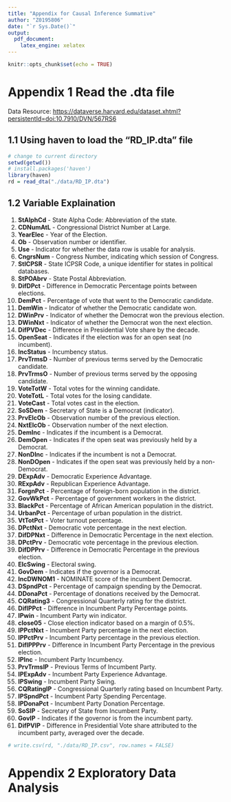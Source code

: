 ```yaml
---
title: "Appendix for Causal Inference Summative"
author: "Z0195806"
date: "`r Sys.Date()`"
output: 
  pdf_document: 
    latex_engine: xelatex
---
```


```r
knitr::opts_chunk$set(echo = TRUE)
```

# Appendix 1 Read the .dta file

Data Resource: <https://dataverse.harvard.edu/dataset.xhtml?persistentId=doi:10.7910/DVN/567RS6>

## 1.1 Using haven to load the "RD_IP.dta" file

```r
# change to current directory
setwd(getwd())
# install.packages('haven')
library(haven)
rd = read_dta("./data/RD_IP.dta")
```

## 1.2 Variable Explaination

1.  **StAlphCd** - State Alpha Code: Abbreviation of the state.
2.  **CDNumAtL** - Congressional District Number at Large.
3.  **YearElec** - Year of the Election.
4.  **Ob** - Observation number or identifier.
5.  **Use** - Indicator for whether the data row is usable for analysis.
6.  **CngrsNum** - Congress Number, indicating which session of Congress.
7.  **StICPSR** - State ICPSR Code, a unique identifier for states in political databases.
8.  **StPOAbrv** - State Postal Abbreviation.
9.  **DifDPct** - Difference in Democratic Percentage points between elections.
10. **DemPct** - Percentage of vote that went to the Democratic candidate.
11. **DemWin** - Indicator of whether the Democratic candidate won.
12. **DWinPrv** - Indicator of whether the Democrat won the previous election.
13. **DWinNxt** - Indicator of whether the Democrat won the next election.
14. **DifPVDec** - Difference in Presidential Vote share by the decade.
15. **OpenSeat** - Indicates if the election was for an open seat (no incumbent).
16. **IncStatus** - Incumbency status.
17. **PrvTrmsD** - Number of previous terms served by the Democratic candidate.
18. **PrvTrmsO** - Number of previous terms served by the opposing candidate.
19. **VoteTotW** - Total votes for the winning candidate.
20. **VoteTotL** - Total votes for the losing candidate.
21. **VoteCast** - Total votes cast in the election.
22. **SoSDem** - Secretary of State is a Democrat (indicator).
23. **PrvElcOb** - Observation number of the previous election.
24. **NxtElcOb** - Observation number of the next election.
25. **DemInc** - Indicates if the incumbent is a Democrat.
26. **DemOpen** - Indicates if the open seat was previously held by a Democrat.
27. **NonDInc** - Indicates if the incumbent is not a Democrat.
28. **NonDOpen** - Indicates if the open seat was previously held by a non-Democrat.
29. **DExpAdv** - Democratic Experience Advantage.
30. **RExpAdv** - Republican Experience Advantage.
31. **ForgnPct** - Percentage of foreign-born population in the district.
32. **GovWkPct** - Percentage of government workers in the district.
33. **BlackPct** - Percentage of African American population in the district.
34. **UrbanPct** - Percentage of urban population in the district.
35. **VtTotPct** - Voter turnout percentage.
36. **DPctNxt** - Democratic vote percentage in the next election.
37. **DifDPNxt** - Difference in Democratic Percentage in the next election.
38. **DPctPrv** - Democratic vote percentage in the previous election.
39. **DifDPPrv** - Difference in Democratic Percentage in the previous election.
40. **ElcSwing** - Electoral swing.
41. **GovDem** - Indicates if the governor is a Democrat.
42. **IncDWNOM1** - NOMINATE score of the incumbent Democrat.
43. **DSpndPct** - Percentage of campaign spending by the Democrat.
44. **DDonaPct** - Percentage of donations received by the Democrat.
45. **CQRating3** - Congressional Quarterly rating for the district.
46. **DifIPPct** - Difference in Incumbent Party Percentage points.
47. **IPwin** - Incumbent Party win indicator.
48. **close05** - Close election indicator based on a margin of 0.5%.
49. **IPPctNxt** - Incumbent Party percentage in the next election.
50. **IPPctPrv** - Incumbent Party percentage in the previous election.
51. **DifIPPPrv** - Difference in Incumbent Party Percentage in the previous election.
52. **IPInc** - Incumbent Party Incumbency.
53. **PrvTrmsIP** - Previous Terms of Incumbent Party.
54. **IPExpAdv** - Incumbent Party Experience Advantage.
55. **IPSwing** - Incumbent Party Swing.
56. **CQRatingIP** - Congressional Quarterly rating based on Incumbent Party.
57. **IPSpndPct** - Incumbent Party Spending Percentage.
58. **IPDonaPct** - Incumbent Party Donation Percentage.
59. **SoSIP** - Secretary of State from Incumbent Party.
60. **GovIP** - Indicates if the governor is from the incumbent party.
61. **DifPVIP** - Difference in Presidential Vote share attributed to the incumbent party, averaged over the decade.

```r
# write.csv(rd, "./data/RD_IP.csv", row.names = FALSE)
```

# Appendix 2 Exploratory Data Analysis
